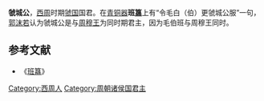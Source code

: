 '''虢城公'''，[[西周|西周]]时期[[虢国|虢国]]国君。在[[青铜器|青铜器]]'''班[[簋|簋]]'''上有“令毛白（伯）更虢城公服”一句，[[郭沫若|郭沫若]]认为虢城公是与[[周穆王|周穆王]]为同时期君主，因为毛伯班与周穆王同时。

{{start box}}
{{s-before|[[虢叔_(西虢)|虢叔]]}}
{{s-title|[[虢国|虢国]]君主|}}
{{s-after|[[虢季易父|虢季易父]]}}
{{end box}}

{{西虢國君主}}

==参考文献==
*《[[班簋|班簋]]》
[[Category:西周人|Category:西周人]]
[[Category:周朝诸侯国君主|Category:周朝诸侯国君主]]